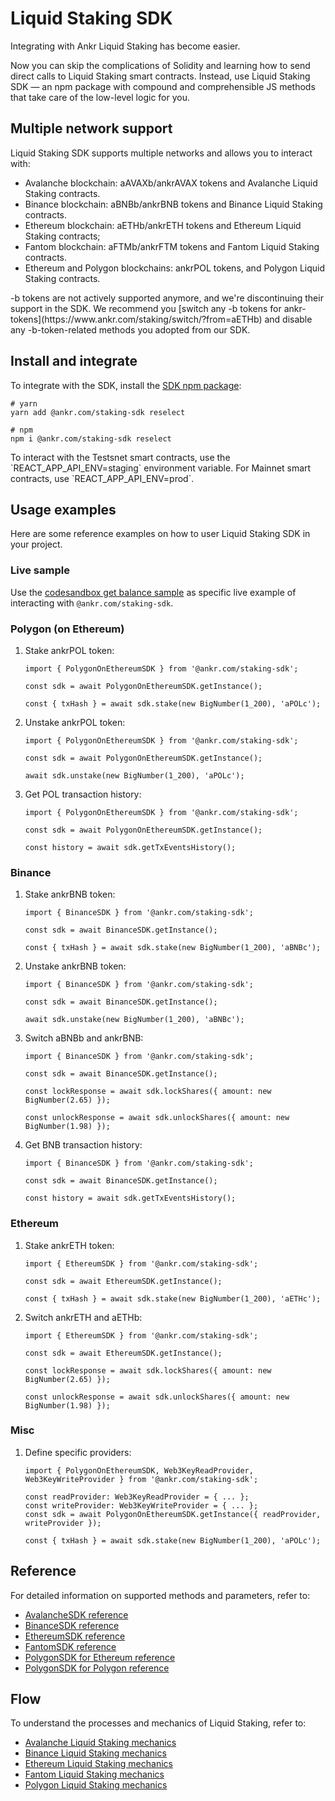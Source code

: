 
# Liquid Staking SDK

Integrating with Ankr Liquid Staking has become easier. 

Now you can skip the complications of Solidity and learning how to send direct calls to Liquid Staking smart contracts. 
Instead, use Liquid Staking SDK — an npm package with compound and comprehensible JS methods that take care of the low-level logic for you.

## Multiple network support
Liquid Staking SDK supports multiple networks and allows you to interact with:
* Avalanche blockchain: aAVAXb/ankrAVAX tokens and Avalanche Liquid Staking contracts.
* Binance blockchain: aBNBb/ankrBNB tokens and Binance Liquid Staking contracts.
* Ethereum blockchain: aETHb/ankrETH tokens and Ethereum Liquid Staking contracts; 
* Fantom blockchain: aFTMb/ankrFTM tokens and Fantom Liquid Staking contracts.
* Ethereum and Polygon blockchains: ankrPOL tokens, and Polygon Liquid Staking contracts.

<Callout type="info">
-b tokens are not actively supported anymore, and we're discontinuing their support in the SDK. 
We recommend you [switch any -b tokens for ankr- tokens](https://www.ankr.com/staking/switch/?from=aETHb) and disable any -b-token-related methods you adopted from our SDK.  
</Callout>

## Install and integrate
To integrate with the SDK, install the [SDK npm package](https://www.npmjs.com/package/@ankr.com/staking-sdk):

```
# yarn
yarn add @ankr.com/staking-sdk reselect
```

```
# npm
npm i @ankr.com/staking-sdk reselect
```

<Callout>
To interact with the Testsnet smart contracts, use the `REACT_APP_API_ENV=staging` environment variable. For Mainnet smart contracts, use `REACT_APP_API_ENV=prod`.
</Callout>

## Usage examples
Here are some reference examples on how to user Liquid Staking SDK in your project.

### Live sample
Use the [codesandbox get balance sample](https://codesandbox.io/s/ankr-staking-sdk-e1jvvi) as specific live example of interacting with `@ankr.com/staking-sdk`.<br /> 

### Polygon (on Ethereum)
1. Stake ankrPOL token:
    ```
    import { PolygonOnEthereumSDK } from '@ankr.com/staking-sdk';
   
    const sdk = await PolygonOnEthereumSDK.getInstance();
   
    const { txHash } = await sdk.stake(new BigNumber(1_200), 'aPOLc');
    ```
2. Unstake ankrPOL token:
   ```
   import { PolygonOnEthereumSDK } from '@ankr.com/staking-sdk';
   
   const sdk = await PolygonOnEthereumSDK.getInstance();
   
   await sdk.unstake(new BigNumber(1_200), 'aPOLc');
   ```
3. Get POL transaction history:
   ```
   import { PolygonOnEthereumSDK } from '@ankr.com/staking-sdk';
   
   const sdk = await PolygonOnEthereumSDK.getInstance();
   
   const history = await sdk.getTxEventsHistory();
   ```
### Binance   
1. Stake ankrBNB token:
   ```
   import { BinanceSDK } from '@ankr.com/staking-sdk';
   
   const sdk = await BinanceSDK.getInstance();
   
   const { txHash } = await sdk.stake(new BigNumber(1_200), 'aBNBc');
   ```
2. Unstake ankrBNB token:
   ```
   import { BinanceSDK } from '@ankr.com/staking-sdk';
   
   const sdk = await BinanceSDK.getInstance();
   
   await sdk.unstake(new BigNumber(1_200), 'aBNBc');
   ```
3. Switch aBNBb and ankrBNB:
   ```
   import { BinanceSDK } from '@ankr.com/staking-sdk';
   
   const sdk = await BinanceSDK.getInstance();
   
   const lockResponse = await sdk.lockShares({ amount: new BigNumber(2.65) });
   
   const unlockResponse = await sdk.unlockShares({ amount: new BigNumber(1.98) });
   ```
4. Get BNB transaction history:
   ```
   import { BinanceSDK } from '@ankr.com/staking-sdk';
   
   const sdk = await BinanceSDK.getInstance();
   
   const history = await sdk.getTxEventsHistory();
   ```
### Ethereum
1. Stake ankrETH token:
   ```
   import { EthereumSDK } from '@ankr.com/staking-sdk';
   
   const sdk = await EthereumSDK.getInstance();
   
   const { txHash } = await sdk.stake(new BigNumber(1_200), 'aETHc');
   ```
2. Switch ankrETH and aETHb:
   ```
   import { EthereumSDK } from '@ankr.com/staking-sdk';
   
   const sdk = await EthereumSDK.getInstance();
   
   const lockResponse = await sdk.lockShares({ amount: new BigNumber(2.65) });
   
   const unlockResponse = await sdk.unlockShares({ amount: new BigNumber(1.98) });
   ```
### Misc
1. Define specific providers:
   ```
   import { PolygonOnEthereumSDK, Web3KeyReadProvider, Web3KeyWriteProvider } from '@ankr.com/staking-sdk';
   
   const readProvider: Web3KeyReadProvider = { ... };
   const writeProvider: Web3KeyWriteProvider = { ... };
   const sdk = await PolygonOnEthereumSDK.getInstance({ readProvider, writeProvider });
   
   const { txHash } = await sdk.stake(new BigNumber(1_200), 'aPOLc');
   ```

## Reference
For detailed information on supported methods and parameters, refer to:
* [AvalancheSDK reference](/staking-for-developers/sdk/liquid-staking/reference/classes/AvalancheSDK.html)
* [BinanceSDK reference](/staking-for-developers/sdk/liquid-staking/reference/classes/BinanceSDK.html)
* [EthereumSDK reference](/staking-for-developers/sdk/liquid-staking/reference/classes/EthereumSDK.html)
* [FantomSDK reference](/staking-for-developers/sdk/liquid-staking/reference/classes/FantomSDK.html)
* [PolygonSDK for Ethereum reference](/staking-for-developers/sdk/liquid-staking/reference/classes/PolygonOnEthereumSDK.html)
* [PolygonSDK for Polygon reference](/staking-for-developers/sdk/liquid-staking/reference/classes/PolygonOnPolygonSDK.html)

## Flow
To understand the processes and mechanics of Liquid Staking, refer to:
* [Avalanche Liquid Staking mechanics](/staking-for-developers/dev-details/avax-liquid-staking-mechanics/)
* [Binance Liquid Staking mechanics](/staking-for-developers/dev-details/bnb-liquid-staking-mechanics/)
* [Ethereum Liquid Staking mechanics](/staking-for-developers/dev-details/eth-liquid-staking-mechanics/)
* [Fantom Liquid Staking mechanics](/staking-for-developers/dev-details/ftm-liquid-staking-mechanics/)
* [Polygon Liquid Staking mechanics](/staking-for-developers/dev-details/pol-liquid-staking-mechanics/)

